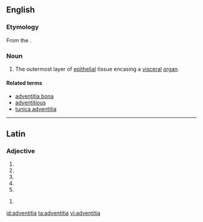 ==English==

===Etymology===

From the {{etyl|la|en}} {{term|lang=la|adventitius||extraneous}}.

===Noun===
{{en-noun|-}}
{{wikipedia}}

# {{anatomy|histology}} The outermost layer of [[epithelial]] tissue encasing a [[visceral]] [[organ]].

====Related terms====
* [[adventitia bona]]
* [[adventitious]]
* [[tunica adventitia]]

----

==Latin==

===Adjective===
{{la-adj-form|adventītia}}

# {{inflection of|adventitius|adventītius|nom|f|s|lang=la}}
# {{inflection of|adventitius|adventītius|nom|n|p|lang=la}}
# {{inflection of|adventitius|adventītius|acc|n|p|lang=la}}
# {{inflection of|adventitius|adventītius|voc|f|s|lang=la}}
# {{inflection of|adventitius|adventītius|voc|n|p|lang=la}}

{{la-adj-form|adventītiā}}

# {{inflection of|adventitius|adventītius|abl|f|s|lang=la}}

[[id:adventitia]]
[[ta:adventitia]]
[[vi:adventitia]]